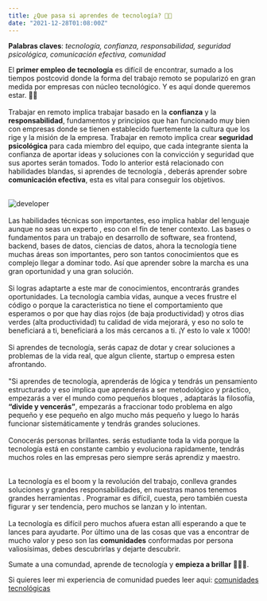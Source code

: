 ```yaml
---
title: ¿Que pasa si aprendes de tecnología? 👨‍💻
date: "2021-12-28T01:08:00Z"
---
```


**Palabras claves**: <span className="text-xs"> _tecnología, confianza, responsabilidad, seguridad psicológica, comunicación efectiva, comunidad_</span>
<br />

El **primer empleo de tecnología** es difícil de encontrar, sumado a los tiempos postcovid donde la forma del trabajo remoto se popularizó en gran medida por empresas con núcleo tecnológico. Y es aquí donde queremos estar. 🚀🚀
<br /><br/> 
Trabajar en remoto implica trabajar basado en la <b>confianza</b> y la <b>responsabilidad</b>, fundamentos y principios que han funcionado muy bien con empresas donde se tienen establecido fuertemente la cultura que los rige y la misión de la empresa. Trabajar en remoto implica crear <b>seguridad psicológica</b> para cada miembro del equipo, que cada integrante sienta la confianza de aportar ideas y soluciones con la convicción y seguridad que sus aportes serán tomados. Todo lo anterior está relacionado con habilidades blandas, si aprendes de tecnología , deberás aprender sobre <b>comunicación efectiva</b>, esta es vital para conseguir los objetivos.
<br />
<br />

<img src="/developer.jpg" alt="developer" />
<br />
<br />
Las habilidades técnicas son importantes, eso implica hablar del lenguaje aunque no seas un experto , eso con el fin de tener contexto. Las bases o fundamentos para un trabajo en desarrollo de software, sea frontend, backend, bases de datos, ciencias de datos, ahora la tecnología tiene muchas áreas son importantes, pero son tantos conocimientos que es complejo llegar a dominar todo. Así que aprender sobre la marcha es una gran oportunidad y una gran solución.
<br />
<br />
Si logras adaptarte a este mar de conocimientos, encontrarás grandes oportunidades. La tecnología cambia vidas, aunque a veces frustre el código o porque la caracteristica no tiene el comportamiento que esperamos o por que hay dias rojos (de baja productividad) y otros dias verdes (alta productividad) tu calidad de vida mejorará, y eso no solo te beneficiará a ti, beneficiará a los más cercanos a ti. ¡Y esto lo vale x 1000!
<br />
<br />
Si aprendes de tecnología, serás capaz de dotar y crear soluciones a problemas de la vida real, que algun cliente, startup o empresa esten afrontando.
<br />
<br />
"Si aprendes de tecnología, aprenderás de lógica y tendrás un pensamiento estructurado y eso implica que aprenderás a ser metodológico y práctico, empezarás a ver el mundo como pequeños bloques , adaptarás la filosofía, <b>“divide y vencerás”</b>, empezarás a fraccionar todo problema en algo pequeño y ese pequeño en algo mucho más pequeño y luego lo harás funcionar sistemáticamente y tendrás grandes soluciones.
<br />
<br />
Conocerás personas brillantes. serás estudiante toda la vida porque la tecnología está en constante cambio y evoluciona rapidamente, tendrás muchos roles en las empresas pero siempre serás aprendiz y maestro.
<br />
<br />

La tecnología es el boom y la revolución del trabajo, conlleva grandes soluciones y grandes responsabilidades, en nuestras manos tenemos grandes herramientas . Programar es difícil, cuesta, pero también cuesta figurar y ser tendencia, pero muchos se lanzan y lo intentan.
<br />
<br />
La tecnología es difícil pero muchos afuera estan allí esperando a que te lances para ayudarte. Por último una de las cosas que vas a encontrar de mucho valor y peso son las <b>comunidades</b> conformadas por persona valiosísimas, debes descubrirlas y dejarte descubrir.

Sumate a una comundad, aprende de tecnología y **empieza a brillar**	🚀🤓👏.

Si quieres leer mi experiencia de comunidad puedes leer aqui: <span className="text-blue-500 bg-indigo-400">[comunidades tecnológicas](https://darmo.pro/blog/comunidades-tecnologicas)</span>